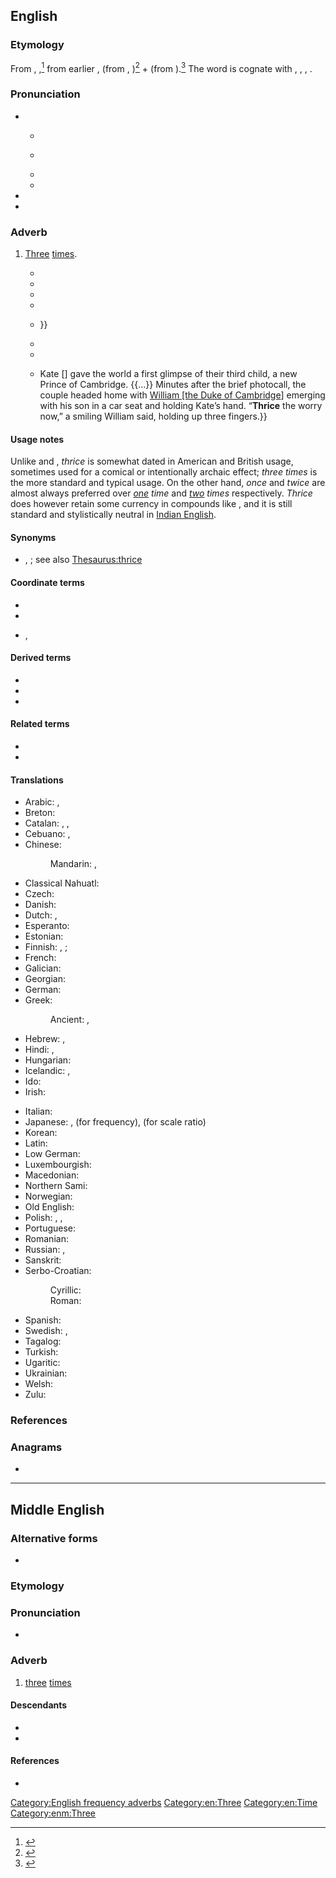 ==English==
{{was wotd|2018|September|3}}
{{number box|en|3}}

===Etymology===
From {{inh|en|enm|thrīce}}, {{m|enm|thries||three times, thrice; a third time; repeated three times}},<ref>{{R:MED Online|entry=thrīce|part of speech=adv|id=MED45495|accessdate=13 May 2018}}</ref> from earlier {{m|enm|thrī}}, {{m|enm|thrīe||three times, thrice; a third time}} (from {{inh|en|ang|þriwa}}, {{m|ang|þreowa}})<ref>{{R:MED Online|entry=thrī(e|part of speech=adv|id=MED45503|accessdate=13 May 2018}}</ref> + {{m|enm|-es||''suffix forming adverbs of time, place, and manner''}} (from {{der|en|ang|-es||''suffix forming adverbs''}}).<ref>{{R:MED Online|entry=-es|part of speech=''suf.''(1)|noformat=yes|id=MED14416|accessdate=13 May 2018}}</ref> The word is cognate with {{cog|ofs|thria}} {{gloss|"thrice"; > {{cog|stq|träie|t=thrice}}}}, {{cog|gml|drîes|t=thrice}}, {{cog|gmh|drīes}}, {{m|gmh|drīs|t=thrice}}.

===Pronunciation===
* {{IPA|en|/θɹaɪs/}}
** {{a|UK}} {{IPA|en|[θɾ̪̊ɑɪs]}}
** {{a|US}} {{IPA|en|[θɾ̪̊äɪs]}}
** {{audio|en|en-us-thrice.ogg|Audio (US)}}
** {{audio|en|en-us-thrice.flac|Audio (GA)}}
* {{audio|en|en-au-thrice.ogg|Audio (AU)}}
* {{rhymes|en|aɪs}}

===Adverb===
{{en-adv|-}}

# {{lb|en|dated}} [[three|Three]] [[time#Noun|times]].
#* {{quote-book|en|author=Io[hn] Weeuer [''i.e.'', {{w|John Weever}}]|title=The Mirror of Martyrs, or The Life and Death of that Thrice Valiant Captaine, and Most Godly Martyre Sir Iohn Old-castle Knight Lord Cobham|url=https://books.google.com/books?id=pQ0zAQAAMAAJ&pg=PP25|location=[London]|publisher=Printed by [[w:Valentine Simmes|V[alentine] S[immes]]] for William Wood|year=1601|oclc=228714775|passage='''Thrice''' [[o'er|ore]] the [[caddow]] I mine armes outſpred: / '''Thrice''' did I fall, before I once could riſe: / Leaning vpon mine elbow for a reſt, / Nodding, I knockt my chin againſt my breſt. // Then ſigh’d, ſlipt downe, and twixt the ſheete and pillow / I nuzled in, joyn’d knees and chin together: / I dream’d I wore a garland of greene willow. / But ſnuffling low, I prickt me with a fether; / So wakt, the bolſter for my backe I choſe, / And yawning '''thrice''', I rub’d mine eyes and roſe.}}
#* {{RQ:Shakespeare Macbeth|act=I|scene=iii|page=132|column=1|passage=The weyward Siſters, hand in hand, / Poſters of the Sea and Land, / Thus doe goe, about, about, / '''Thrice''' to thine, and '''thrice''' to mine, / And '''thrice''' againe, to make vp nine, / Peace, the Charme’s wound vp.}}
#* {{RQ:King James Version|Mark|14|72|url=https://archive.org/stream/Bible1611/Binder1#page/n1276/mode/1up|passage=And the second time the cocke crew : and {{w|Peter}} called to minde the word that {{w|Jesus}} ſaid unto him, Before the cocke crow twiſe, thou ſhalt denie me '''thriſe'''. And when he thought thereon, he wept.}}
#* {{RQ:Bunyan Pilgrim's Progress|page=47|passage=How far might I have been on my way by this time! I am made to tread thoſe ſteps '''thrice''' over, which I needed not to have trod but once: Yea, now alſo I am like to be benighted, for the day is almoſt ſpent.}}
#* {{quote-book|en|author=[James] Hook|authorlink=James Hook (composer)|title=Once, Twice, Thrice, Sung with Great Applause by Mrs. Bland at Vauxhall Gardens|location=London|publisher=Printed for J. Dale,{{nb...|No. 19, Cornhill, opposite the Royal Exchange, the corner of Hollar Street, Oxford Street, & No. 151, New Bond Street.}}|year=[1805?]|section=stanza 1|pages=4–5|pageurl=https://books.google.com/books?id=gm8yUMo7J5oC&pg=PP2|oclc=498793785|passage=Once, twice, '''thrice''', I met Young Lubin on the Green, / once, twice, '''thrice''', Young Lubin he met me, / the firſt time I beheld the Lad he made a humble bow, / I bluſh'd and hung my ſilly head and felt I don't know how, {{...}}}}
#* {{RQ:Scott Woodstock|volume=III|chapter=IV|page=107|passage=Roger Wildrake, also, who had twice or '''thrice''' put to his eyes what remained of a kerchief, interested by the lady's evident distress, though unable to comprehend the mysterious cause, hastened to assist the divine in supporting so fair a burthen.}}
#* {{quote-book|en|author=Thomas Malory|authorlink=Thomas Malory|author2=William Patten, compiler|chapter=The Sword Excalibur|title=Heroes and Heroines of Chivalry|series=The Junior Classics|seriesvolume=IV|location=New York, N.Y.|publisher=[[w:Peter Fenelon Collier|P[eter] F[enelon] Collier & Son Corporation]]|year=1918|page=29|pageurl=https://books.google.com/books?id=IyA3AQAAMAAJ&pg=PA29|oclc=256489331|passage=And then he &#91;{{w|Bedivere}}&#93; threw the sword into the water as far as he might, and there came an arm and a hand above the water, and met it and caught it, and so shook it '''thrice''' and brandished. And then the hand vanished away with the sword in the water.}}
#* {{quote-journal|en|author=Richard Palmer|title=Royal baby: ‘Thrice the worry now!’: Prince William captures the reality of parenthood|url=https://www.express.co.uk/news/royal/950248/royal-baby-latest-prince-william-third-born-parenthood-worry|archiveurl=https://web.archive.org/web/20180615214135/https://www.express.co.uk/news/royal/950248/royal-baby-latest-prince-william-third-born-parenthood-worry|archivedate=15 June 2018|newspaper=[[w:Daily Express|The Sunday Express]]|location=London|date=24 April 2018|passage=Seven hours after giving birth {{...}} Kate &#91;{{w|Catherine, Duchess of Cambridge}}&#93; gave the world a first glimpse of their third child, a new Prince of Cambridge. {{...}} Minutes after the brief photocall, the couple headed home with [[w:William, Duke of Cambridge|William [the Duke of Cambridge]]] emerging with his son in a car seat and holding Kate’s hand. “'''Thrice''' the worry now,” a smiling William said, holding up three fingers.}}

====Usage notes====
Unlike {{m|en|once}} and {{m|en|twice}}, ''thrice'' is somewhat dated in American and British usage, sometimes used for a comical or intentionally archaic effect; ''three times'' is the more standard and typical usage. On the other hand, ''once'' and ''twice'' are almost always preferred over ''[[one]] time'' and ''[[two]] times'' respectively. ''Thrice'' does however retain some currency in compounds like {{m|en|thrice-monthly}}, and it is still standard and stylistically neutral in [[Indian English]].

====Synonyms====
* {{l|en|threefold}}, {{l|en|trebly}}; see also [[Thesaurus:thrice]]

====Coordinate terms====
* {{l|en|once}}
* {{l|en|twice}}
* {{l|en|fourice}}, {{l|en|frice}} {{qualifier|both rare, nonstandard}}

====Derived terms====
* {{l|en|thricely}}
* {{l|en|thrice-monthly}}
* {{l|en|thrice removed}}

====Related terms====
* {{l|en|thrissome}}
* {{l|en|thryfallow}}

====Translations====
{{trans-top|three times}}
* Arabic: {{t|ar|[[ثَلَاثَ]] [[مَرَّاتٍ]]}}, {{t|ar|ثَلَاثًا}}
* Breton: {{t|br|[[teir]] [[gwech]]}}
* Catalan: {{t|ca|[[tres]] [[vegada|vegades]]}}, {{t|ca|[[tres]] [[volta|voltes]]}}, {{t|ca|[[tres]] [[cop|cops]]}}
* Cebuano: {{t|ceb|makatulo}}, {{t|ceb|katulo}}
* Chinese:
*: Mandarin: {{t|cmn|[[三]][[次]]|tr=sān cì}}, {{t|cmn|[[三]][[倍]]|tr=sān bèi}}
* Classical Nahuatl: {{t|nci|ēxpa}}
* Czech: {{t+|cs|třikrát}}
* Danish: {{t|da|[[tre]] [[gang|gange]]}}
* Dutch: {{t+|nl|driemaal}}, {{t+|nl|driewerf}} {{qualifier|rare}}
* Esperanto: {{t|eo|trifoje}}
* Estonian: {{t|et|[[kolm]] [[kord|korda]]}}
* Finnish: {{t+|fi|kolmesti}}, {{t|fi|[[kolme]] [[kerta|kertaa]]}}; {{qualifier|old-fashioned}} {{t|fi|kolmasti}}
* French: {{t|fr|[[trois]] [[fois]]}}
* Galician: {{t|gl|tres veces}}
* Georgian: {{t|ka|სამჯერ|sc=Geor}}
* German: {{t+|de|dreimal}}
* Greek: {{t+|el|τρις}}
*: Ancient: {{t|grc|τρίς}}, {{t|grc|τριάκις}}
* Hebrew: {{t|he|[[פִּי]] [[שָׁלוֹשׁ]]|tr=pí shalósh}}, {{t|he|[[שָׁלוֹשׁ]] [[פעם|פְּעָמִים]]|tr=shalósh p'amím}}
* Hindi: {{t+|hi|तिबारा|sc=Deva}}, {{t+|hi|तिगुना}}
* Hungarian: {{t+|hu|háromszor}}
* Icelandic: {{t+|is|þrisvar}}, {{t|is|þrívegis}}
* Ido: {{t|io|trefoye}}
* Irish: {{t|ga|[[trí]] [[huaire]]}}
{{trans-mid}}
* Italian: {{t|it|[[tre]] [[volta|volte]]}}
* Japanese: {{t|ja|三回|tr=sankai}}, {{t+|ja|三度|tr=sando, mitabi}} (for frequency), {{t|ja|三倍|tr=sanbai}} (for scale ratio)
* Korean: {{t|ko|[[세]] [[번]]}}
* Latin: {{t+|la|ter}}
* Low German: {{t|nds|dreimol}} {{q|Paderbornisch}}
* Luxembourgish: {{t|lb|dräimol}}
* Macedonian: {{t|mk|[[три]] [[пати]]}}
* Northern Sami: {{t|se|golbmii}}
* Norwegian: {{t|no|[[tre]] [[gang|ganger]]}}
* Old English: {{t|ang|þreowa}}
* Polish: {{t|pl|[[trzy]] [[raz|razy]]}}, {{t+|pl|trzykrotnie}}, {{t+|pl|trzykroć}}
* Portuguese: {{t|pt|[[três]] [[vez|vezes]]}}
* Romanian: {{t|ro|[[de]] [[trei]] [[oară|ori]]}}
* Russian: {{t+|ru|три́жды}}, {{t|ru|[[три]] [[раз|раза]]}}
* Sanskrit: {{t+|sa|त्रिस्}}
* Serbo-Croatian:
*: Cyrillic: {{t|sh|три́пут|sc=Cyrl}}
*: Roman: {{t+|sh|tríput}}
* Spanish: {{t|es|[[tres]] [[vez|veces]]}}
* Swedish: {{t|sv|[[tre]] [[gång|gånger]]}}, {{t+|sv|trefalt}}
* Tagalog: {{t+|tl|makaitlo}}
* Turkish: {{t|tr|[[üç]] [[kere]]}}
* Ugaritic: {{t|uga|𐎘𐎍𐎘𐎛𐎄}}
* Ukrainian: {{t|uk|тричі}}
* Welsh: {{t|cy|teirgwaith}}
* Zulu: {{t|zu|kathathu}}
{{trans-bottom}}

===References===
<references />

===Anagrams===
* {{anagrams|en|a=cehirt|Triche|cither|crieth|itcher|rhetic}}

[[Category:English frequency adverbs]]
[[Category:en:Three]]
[[Category:en:Time]]

----
==Middle English==
 
===Alternative forms===
* {{alter|enm|thrise|thrisse|thriese|threis|thres}} 
 
===Etymology===
{{suffix|enm|thri|es}}

===Pronunciation===
* {{IPA|enm|/θriːs/}}

===Adverb===
{{enm-adv}}
 
# [[three]] [[times]]
 
====Descendants====
* {{desc|en|thrice}}
* {{desc|yol|dhreise}}
 
====References====
* {{R:MED Online|entry=thrīce|pos=adv|id=MED45495}}

[[Category:enm:Three]]